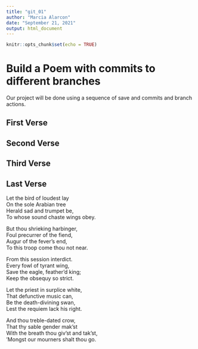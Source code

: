 ```yaml
---
title: "git_01"
author: "Marcia Alarcon"
date: "September 21, 2021"
output: html_document
---
```


```r
knitr::opts_chunk$set(echo = TRUE)
```
# Build a Poem with commits to different branches
Our project will be done using a sequence of save and commits and branch actions.
<!-- Do not modify or change any text in "!--" bracketed areas such as this --- these are instructions to
you, if you change any of this the git program will notice it and compromise your git merging strategy !-->

## First Verse 
<!--Put the first five lines of a poem by Lewis Carrol in this section!-->

## Second Verse
<!--Put the first five lines of a poem by Robert Frost here!-->

## Third Verse
<!--Put the first two verses of The Walrus and the Carpenter here!-->

## Last Verse
<!--Put a short poem of your choice 8-20 lines,here!-->

Let the bird of loudest lay   
On the sole Arabian tree   
Herald sad and trumpet be,   
To whose sound chaste wings obey.   

But thou shrieking harbinger,   
Foul precurrer of the fiend,   
Augur of the fever's end,   
To this troop come thou not near.   

From this session interdict.  
Every fowl of tyrant wing,    
Save the eagle, feather'd king;   
Keep the obsequy so strict.   

Let the priest in surplice white,   
That defunctive music can,   
Be the death-divining swan,   
Lest the requiem lack his right.   

And thou treble-dated crow,   
That thy sable gender mak'st    
With the breath thou giv'st and tak'st,   
'Mongst our mourners shalt thou go.   
